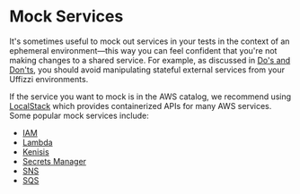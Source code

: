 # Mock Services

It's sometimes useful to mock out services in your tests in the context of an ephemeral environment—this way you can feel confident that you're not making changes to a shared service. For example, as discussed in [Do's and Don'ts](/handbook/dos-and-donts), you should avoid manipulating stateful external services from your Uffizzi environments.  

If the service you want to mock is in the AWS catalog, we recommend using [LocalStack](https://docs.localstack.cloud/user-guide/aws/feature-coverage/) which provides containerized APIs for many AWS services. Some popular mock services include:  

- [IAM](https://docs.localstack.cloud/user-guide/aws/iam/)  
- [Lambda](https://docs.localstack.cloud/user-guide/aws/lambda/)  
- [Kenisis](https://docs.localstack.cloud/user-guide/aws/kinesis/)  
- [Secrets Manager](https://docs.localstack.cloud/user-guide/aws/secretsmanager/)
- [SNS](https://docs.localstack.cloud/user-guide/aws/sns/)  
- [SQS](https://docs.localstack.cloud/user-guide/aws/sqs/)  
